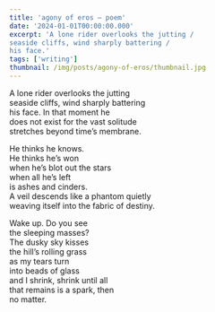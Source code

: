 ```yaml
---
title: 'agony of eros — poem'
date: '2024-01-01T00:00:00.000'
excerpt: 'A lone rider overlooks the jutting /
seaside cliffs, wind sharply battering /
his face.'
tags: ['writing']
thumbnail: /img/posts/agony-of-eros/thumbnail.jpg
---
```


A lone rider overlooks the jutting  
seaside cliffs, wind sharply battering  
his face. In that moment he  
does not exist for the vast solitude  
stretches beyond time’s membrane.

He thinks he knows.  
He thinks he’s won  
when he’s blot out the stars  
when all he’s left  
is ashes and cinders.  
A veil descends like a phantom quietly  
weaving itself into the fabric of destiny.

Wake up. Do you see  
the sleeping masses?  
The dusky sky kisses  
the hill’s rolling grass  
as my tears turn  
into beads of glass  
and I shrink, shrink until all  
that remains is a spark, then  
no matter.
